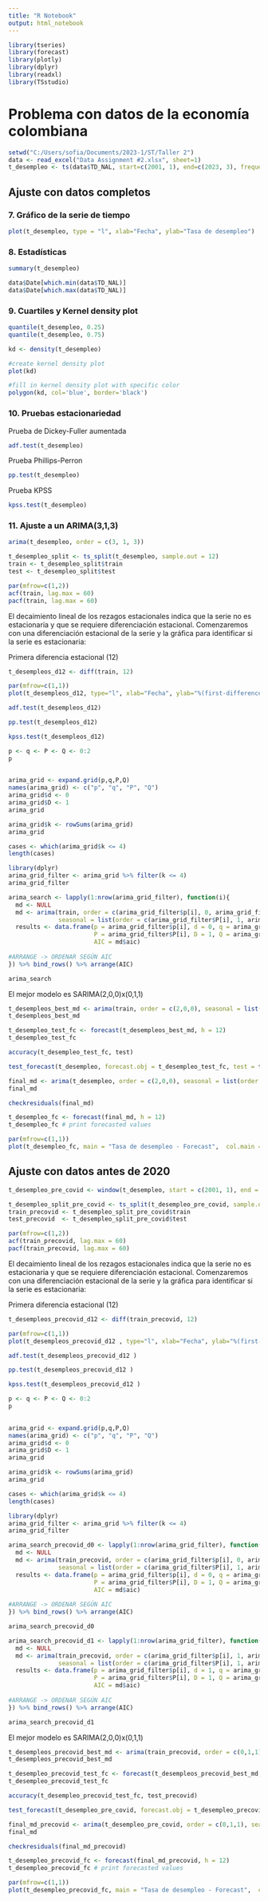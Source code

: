 ---
title: "R Notebook"
output: html_notebook
---

```{r}
library(tseries)
library(forecast)
library(plotly)
library(dplyr)
library(readxl)
library(TSstudio)

```

# Problema con datos de la economía colombiana

```{r}
setwd("C:/Users/sofia/Documents/2023-1/ST/Taller 2")
data <- read_excel("Data Assignment #2.xlsx", sheet=1)
t_desempleo <- ts(data$TD_NAL, start=c(2001, 1), end=c(2023, 3), frequency=12)
```

## Ajuste con datos completos

### 7. Gráfico de la serie de tiempo

```{r}
plot(t_desempleo, type = "l", xlab="Fecha", ylab="Tasa de desempleo")
```

### 8. Estadísticas

```{r}
summary(t_desempleo)
```

```{r}
data$Date[which.min(data$TD_NAL)]
data$Date[which.max(data$TD_NAL)]
```

### 9. Cuartiles y Kernel density plot

```{r}
quantile(t_desempleo, 0.25)
quantile(t_desempleo, 0.75)
```

```{r}
kd <- density(t_desempleo)

#create kernel density plot
plot(kd)

#fill in kernel density plot with specific color
polygon(kd, col='blue', border='black')
```

### 10. Pruebas estacionariedad

Prueba de Dickey-Fuller aumentada

```{r}
adf.test(t_desempleo)

```

Prueba Phillips-Perron

```{r}
pp.test(t_desempleo)

```

Prueba KPSS

```{r}
kpss.test(t_desempleo)
```

### 11. Ajuste a un ARIMA(3,1,3)

```{r}
arima(t_desempleo, order = c(3, 1, 3))
```

```{r}
t_desempleo_split <- ts_split(t_desempleo, sample.out = 12)
train <- t_desempleo_split$train
test <- t_desempleo_split$test
```

```{r}
par(mfrow=c(1,2))
acf(train, lag.max = 60)
pacf(train, lag.max = 60)
```

El decaimiento lineal de los rezagos estacionales indica que la serie no es estacionaria y que se requiere diferenciación estacional. Comenzaremos con una diferenciación estacional de la serie y la gráfica para identificar si la serie es estacionaria:

Primera diferencia estacional (12)

```{r}
t_desempleos_d12 <- diff(train, 12)
```

```{r}
par(mfrow=c(1,1))
plot(t_desempleos_d12, type="l", xlab="Fecha", ylab="%(first-difference)", main="Tasa de desempleo en Colombia -  Primera diferencia Estacional")
```

```{r}
adf.test(t_desempleos_d12)
```

```{r}
pp.test(t_desempleos_d12)
```

```{r}
kpss.test(t_desempleos_d12)
```

```{r}
p <- q <- P <- Q <- 0:2
p
 
```

```{r}

arima_grid <- expand.grid(p,q,P,Q)
names(arima_grid) <- c("p", "q", "P", "Q")
arima_grid$d <- 0
arima_grid$D <- 1
arima_grid
```

```{r}

arima_grid$k <- rowSums(arima_grid)
arima_grid 

```

```{r}
cases <- which(arima_grid$k <= 4)
length(cases)
```

```{r}
library(dplyr)
arima_grid_filter <- arima_grid %>% filter(k <= 4)
arima_grid_filter
```

```{r}
arima_search <- lapply(1:nrow(arima_grid_filter), function(i){
  md <- NULL
  md <- arima(train, order = c(arima_grid_filter$p[i], 0, arima_grid_filter$q[i]),
              seasonal = list(order = c(arima_grid_filter$P[i], 1, arima_grid_filter$Q[i])))
  results <- data.frame(p = arima_grid_filter$p[i], d = 0, q = arima_grid_filter$q[i],
                        P = arima_grid_filter$P[i], D = 1, Q = arima_grid_filter$Q[i],
                        AIC = md$aic)
  
#ARRANGE -> ORDENAR SEGÚN AIC
}) %>% bind_rows() %>% arrange(AIC)

arima_search
```

El mejor modelo es SARIMA(2,0,0)x(0,1,1)

```{r}
t_desempleos_best_md <- arima(train, order = c(2,0,0), seasonal = list(order = c(0,1,1)))
t_desempleos_best_md 
```

```{r}
t_desempleo_test_fc <- forecast(t_desempleos_best_md, h = 12)
t_desempleo_test_fc
```

```{r}
accuracy(t_desempleo_test_fc, test)
```

```{r}
test_forecast(t_desempleo, forecast.obj = t_desempleo_test_fc, test = test)
```

```{r}
final_md <- arima(t_desempleo, order = c(2,0,0), seasonal = list(order = c(0,1,1)))
final_md
```

```{r}
checkresiduals(final_md)
```

```{r}
t_desempleo_fc <- forecast(final_md, h = 12)
t_desempleo_fc # print forecasted values

```

```{r}
par(mfrow=c(1,1))
plot(t_desempleo_fc, main = "Tasa de desempleo - Forecast",  col.main = "darkgreen")

```

## Ajuste con datos antes de 2020

```{r}
t_desempleo_pre_covid <- window(t_desempleo, start = c(2001, 1), end = c(2020, 2)) 
```

```{r}

t_desempleo_split_pre_covid <- ts_split(t_desempleo_pre_covid, sample.out = 12)
train_precovid <- t_desempleo_split_pre_covid$train
test_precovid  <- t_desempleo_split_pre_covid$test
```

```{r}
par(mfrow=c(1,2))
acf(train_precovid, lag.max = 60)
pacf(train_precovid, lag.max = 60)
```

El decaimiento lineal de los rezagos estacionales indica que la serie no es estacionaria y que se requiere diferenciación estacional. Comenzaremos con una diferenciación estacional de la serie y la gráfica para identificar si la serie es estacionaria:

Primera diferencia estacional (12)

```{r}
t_desempleos_precovid_d12 <- diff(train_precovid, 12)
```

```{r}
par(mfrow=c(1,1))
plot(t_desempleos_precovid_d12 , type="l", xlab="Fecha", ylab="%(first-difference)", main="Tasa de desempleo en Colombia -  Primera diferencia Estacional")
```

```{r}
adf.test(t_desempleos_precovid_d12 )
```

```{r}
pp.test(t_desempleos_precovid_d12 )
```

```{r}
kpss.test(t_desempleos_precovid_d12 )
```

```{r}
p <- q <- P <- Q <- 0:2
p
 
```

```{r}

arima_grid <- expand.grid(p,q,P,Q)
names(arima_grid) <- c("p", "q", "P", "Q")
arima_grid$d <- 0
arima_grid$D <- 1
arima_grid
```

```{r}

arima_grid$k <- rowSums(arima_grid)
arima_grid 

```

```{r}
cases <- which(arima_grid$k <= 4)
length(cases)
```

```{r}
library(dplyr)
arima_grid_filter <- arima_grid %>% filter(k <= 4)
arima_grid_filter
```

```{r}
arima_search_precovid_d0 <- lapply(1:nrow(arima_grid_filter), function(i){
  md <- NULL
  md <- arima(train_precovid, order = c(arima_grid_filter$p[i], 0, arima_grid_filter$q[i]),
              seasonal = list(order = c(arima_grid_filter$P[i], 1, arima_grid_filter$Q[i])))
  results <- data.frame(p = arima_grid_filter$p[i], d = 0, q = arima_grid_filter$q[i],
                        P = arima_grid_filter$P[i], D = 1, Q = arima_grid_filter$Q[i],
                        AIC = md$aic)
  
#ARRANGE -> ORDENAR SEGÚN AIC
}) %>% bind_rows() %>% arrange(AIC)

arima_search_precovid_d0
```

```{r}
arima_search_precovid_d1 <- lapply(1:nrow(arima_grid_filter), function(i){
  md <- NULL
  md <- arima(train_precovid, order = c(arima_grid_filter$p[i], 1, arima_grid_filter$q[i]),
              seasonal = list(order = c(arima_grid_filter$P[i], 1, arima_grid_filter$Q[i])))
  results <- data.frame(p = arima_grid_filter$p[i], d = 1, q = arima_grid_filter$q[i],
                        P = arima_grid_filter$P[i], D = 1, Q = arima_grid_filter$Q[i],
                        AIC = md$aic)
  
#ARRANGE -> ORDENAR SEGÚN AIC
}) %>% bind_rows() %>% arrange(AIC)

arima_search_precovid_d1
```

El mejor modelo es SARIMA(2,0,0)x(0,1,1)

```{r}
t_desempleos_precovid_best_md <- arima(train_precovid, order = c(0,1,1), seasonal = list(order = c(0,1,1)))
t_desempleos_precovid_best_md
```

```{r}
t_desempleo_precovid_test_fc <- forecast(t_desempleos_precovid_best_md, h = 12)
t_desempleo_precovid_test_fc
```

```{r}
accuracy(t_desempleo_precovid_test_fc, test_precovid)
```

```{r}
test_forecast(t_desempleo_pre_covid, forecast.obj = t_desempleo_precovid_test_fc, test = test_precovid)
```

```{r}
final_md_precovid <- arima(t_desempleo_pre_covid, order = c(0,1,1), seasonal = list(order = c(0,1,1)))
final_md
```

```{r}
checkresiduals(final_md_precovid)
```

```{r}
t_desempleo_precovid_fc <- forecast(final_md_precovid, h = 12)
t_desempleo_precovid_fc # print forecasted values

```

```{r}
par(mfrow=c(1,1))
plot(t_desempleo_precovid_fc, main = "Tasa de desempleo - Forecast",  col.main = "darkgreen")

```
